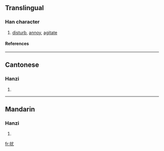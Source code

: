 {{see|擾}}

==Translingual==
===Han character===
{{Han char|rn=64|rad=手|as=04|sn=7|four=5301<sub>4</sub>|canj=手戈大山 (QIKU)}}
# [[disturb]], [[annoy]], [[agitate]]
====References====
{{Han ref|kx=0418.240|dkj=11834|dj=0765.210|hdz=31834.090|uh=6270|ud=25200|bh=CAF0|bd=51952}}
----
==Cantonese==
===Hanzi===
{{yue-hanzi|jyut=|y=yiu2}}
# {{defn|Cantonese}}
----
==Mandarin==
===Hanzi===
{{cmn-hanzi|tra=擾|pin=[[rǎo]] (rao3)|wg=jao<sup>3</sup>}}
# {{defn|Mandarin}}

[[fr:扰]]